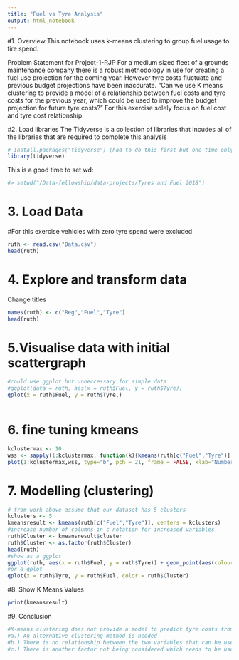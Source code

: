 ---
title: "Fuel vs Tyre Analysis"
output: html_notebook
---

#1. Overview
This notebook uses k-means clustering to group fuel usage to tire spend.

Problem Statement for Project-1-RJP
For a medium sized fleet of a grounds maintenance company there is a robust methodology in use for creating a fuel use projection for the coming year. However tyre costs fluctuate and previous budget projections have been inaccurate.
"Can we use K means clustering to provide a model of a relationship between fuel costs and tyre costs for the previous year, which could be used to improve the budget projection for future tyre costs?"
For this exercise solely focus on fuel cost and tyre cost relationship

#2. Load libraries
The Tidyverse is a collection of libraries that incudes all of the libraries that are required to complete this analysis

```{r}
# install.packages("tidyverse") (had to do this first but one time only)
library(tidyverse)
```

This is a good time to set wd:
```{r}
#> setwd("/Data-fellowship/data-projects/Tyres and Fuel 2018")
```

# 3. Load Data
#For this exercise vehicles with zero tyre spend were excluded

```{r}
ruth <- read.csv("Data.csv")
head(ruth)
```

# 4. Explore and transform data

Change titles
```{r}
names(ruth) <- c("Reg","Fuel","Tyre")
head(ruth)
```
# 5.Visualise data with initial scattergraph
```{r}
#could use ggplot but unneccessary for simple data
#ggplot(data = ruth, aes(x = ruth$Fuel, y = ruth$Tyre)) 
qplot(x = ruth$Fuel, y = ruth$Tyre,)



```
# 6. fine tuning kmeans
```{r}
kclustermax <- 10
wss <- sapply(1:kclustermax, function(k){kmeans(ruth[c("Fuel","Tyre")],k)$tot.withinss})
plot(1:kclustermax,wss, type="b", pch = 21, frame = FALSE, xlab="Number of clusters K", ylab = "Total Within Clusters sum of Squares")
```

# 7. Modelling (clustering)

```{r}
# from work above assume that our dataset has 5 clusters
kclusters <- 5
kmeansresult <- kmeans(ruth[c("Fuel","Tyre")], centers = kclusters)
#increase number of columns in c notation for increased variables
ruth$Cluster <- kmeansresult$cluster
ruth$Cluster <- as.factor(ruth$Cluster)
head(ruth)
#show as a ggplot
ggplot(ruth, aes(x = ruth$Fuel, y = ruth$Tyre)) + geom_point(aes(colour = ruth$Cluster))
#or a qplot
qplot(x = ruth$Tyre, y = ruth$Fuel, color = ruth$Cluster)
```

#8. Show K Means Values

```{r}
print(kmeansresult)
```
#9. Conclusion
```{r}
#K-means clustering does not provide a model to predict tyre costs from the quantity of fuel purchased. So the conclusion is either:
#a.) An alternative clustering method is needed
#b.) There is no relationship between the two variables that can be used to predict costs
#c.) There is another factor not being considered which needs to be used (this may be useful for a future project)
```


